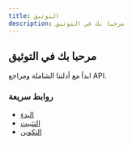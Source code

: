 ```yaml
---
title: التوثيق
description: مرحبا بك في التوثيق
---
```


## مرحبا بك في التوثيق

ابدأ مع أدلتنا الشاملة ومراجع API.

### روابط سريعة

- [البدء](/ar/docs/getting-started)
- [التثبيت](/ar/docs/installation)
- [التكوين](/ar/docs/configuration)
